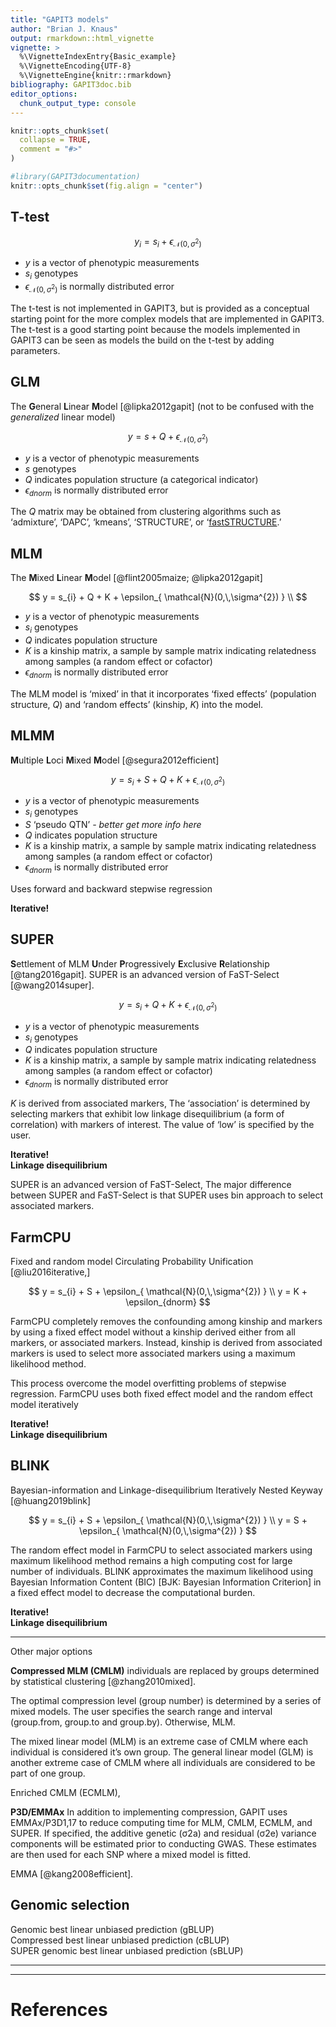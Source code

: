```yaml
---
title: "GAPIT3 models"
author: "Brian J. Knaus"
output: rmarkdown::html_vignette
vignette: >
  %\VignetteIndexEntry{Basic_example}
  %\VignetteEncoding{UTF-8}
  %\VignetteEngine{knitr::rmarkdown}
bibliography: GAPIT3doc.bib
editor_options: 
  chunk_output_type: console
---
```


```r
knitr::opts_chunk$set(
  collapse = TRUE,
  comment = "#>"
)
```


```r
#library(GAPIT3documentation)
knitr::opts_chunk$set(fig.align = "center")
```



## T-test


$$
y_{i} = s_{i} + \epsilon_{ \mathcal{N}(0,\,\sigma^{2}) } 
$$


- $y$ is a vector of phenotypic measurements
- $s_{i}$ genotypes
- $\epsilon_{ \mathcal{N}(0,\,\sigma^{2}) }$ is normally distributed error


The t-test is not implemented in GAPIT3, but is provided as a conceptual starting point for the more complex models that are implemented in GAPIT3.
The t-test is a good starting point because the models implemented in GAPIT3 can be seen as models the build on the t-test by adding parameters.


## GLM

The **G**eneral **L**inear **M**odel [@lipka2012gapit] (not to be confused with the *generalized* linear model)

$$
y = s + Q + \epsilon_{ \mathcal{N}(0,\,\sigma^{2}) } 
$$

- $y$ is a vector of phenotypic measurements
- $s$ genotypes
- $Q$ indicates population structure (a categorical indicator) 
- $\epsilon_{dnorm}$ is normally distributed error


The $Q$ matrix may be obtained from clustering algorithms such as 'admixture', 'DAPC', 'kmeans', 'STRUCTURE', or '[fastSTRUCTURE](https://rajanil.github.io/fastStructure/).'


## MLM

The **M**ixed **L**inear **M**odel [@flint2005maize; @lipka2012gapit]


$$
y = s_{i} + Q + K + \epsilon_{ \mathcal{N}(0,\,\sigma^{2}) } \\
$$

- $y$ is a vector of phenotypic measurements
- $s_{i}$ genotypes
- $Q$ indicates population structure
- $K$ is a kinship matrix, a sample by sample matrix indicating relatedness among samples (a random effect or cofactor)
- $\epsilon_{dnorm}$ is normally distributed error


The MLM model is 'mixed' in that it incorporates 'fixed effects' (population structure, $Q$) and 'random effects' (kinship, $K$) into the model.


## MLMM

**M**ultiple **L**oci **M**ixed **M**odel [@segura2012efficient]

$$
y = s_{i} + S + Q + K + \epsilon_{ \mathcal{N}(0,\,\sigma^{2}) } 
$$

- $y$ is a vector of phenotypic measurements
- $s_{i}$ genotypes
- $S$ 'pseudo QTN' *- better get more info here*
- $Q$ indicates population structure
- $K$ is a kinship matrix, a sample by sample matrix indicating relatedness among samples (a random effect or cofactor)
- $\epsilon_{dnorm}$ is normally distributed error


Uses forward and backward stepwise regression

**Iterative!**

## SUPER

**S**ettlement of MLM **U**nder **P**rogressively **E**xclusive **R**elationship [@tang2016gapit].
SUPER is an advanced version of FaST-Select [@wang2014super].


$$
y = s_{i} + Q + K + \epsilon_{ \mathcal{N}(0,\,\sigma^{2}) } 
$$

- $y$ is a vector of phenotypic measurements
- $s_{i}$ genotypes
- $Q$ indicates population structure
- $K$ is a kinship matrix, a sample by sample matrix indicating relatedness among samples (a random effect or cofactor)
- $\epsilon_{dnorm}$ is normally distributed error


$K$ is derived from associated markers,
The 'association' is determined by selecting markers that exhibit low linkage disequilibrium (a form of correlation) with markers of interest.
The value of 'low' is specified by the user.

**Iterative!**    
**Linkage disequilibrium**

SUPER is an advanced version of FaST-Select,
The major difference between SUPER and FaST-Select is that SUPER uses bin approach to select associated markers.


## FarmCPU

Fixed and random model Circulating Probability Unification [@liu2016iterative,]


$$
y = s_{i} + S + \epsilon_{ \mathcal{N}(0,\,\sigma^{2}) } \\
y = K + \epsilon_{dnorm} 
$$

FarmCPU completely removes the confounding among kinship and markers by using a fixed effect model without a kinship derived either from all markers, or associated markers. 
Instead, kinship is derived from associated markers is used to select more associated markers using a maximum likelihood method.


This process overcome the model overfitting problems of stepwise regression. FarmCPU uses both fixed effect model and the
random effect model iteratively

**Iterative!**    
**Linkage disequilibrium**


## BLINK


Bayesian-information and Linkage-disequilibrium Iteratively Nested Keyway [@huang2019blink]


$$
y = s_{i} + S + \epsilon_{ \mathcal{N}(0,\,\sigma^{2}) } \\
y = S + \epsilon_{ \mathcal{N}(0,\,\sigma^{2}) } 
$$


The random effect model in FarmCPU to select associated markers using maximum likelihood method remains a high computing cost for large number of individuals. 
BLINK approximates the maximum likelihood using Bayesian Information Content (BIC) [BJK: Bayesian Information Criterion] in a fixed effect model to decrease the computational burden.

**Iterative!**    
**Linkage disequilibrium**


---

Other major options

**Compressed MLM (CMLM)** individuals are replaced by groups determined by statistical clustering [@zhang2010mixed].

The optimal compression level (group number) is determined by a series of mixed models.
The user specifies the search range and interval (group.from, group.to and group.by).
Otherwise, MLM.

The mixed linear model (MLM) is an extreme case of CMLM where each individual is considered it's own group.
The general linear model (GLM) is another extreme case of CMLM where all individuals are considered to be part of one group.


Enriched CMLM (ECMLM),


**P3D/EMMAx**
In addition to implementing compression, GAPIT uses EMMAx/P3D1,17 to reduce computing time for MLM, CMLM, ECMLM, and SUPER.
If specified, the additive genetic (σ2a) and residual (σ2e) variance components will be estimated prior to conducting GWAS. 
These estimates are then used for each SNP where a mixed model is fitted.

EMMA [@kang2008efficient].




## Genomic selection

Genomic best linear unbiased prediction (gBLUP)    
Compressed best linear unbiased prediction (cBLUP)    
SUPER genomic best linear unbiased prediction (sBLUP)    


___
___

# References




